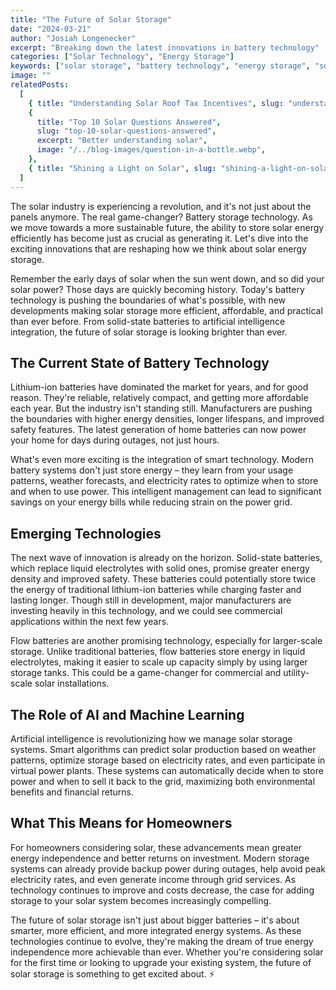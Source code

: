 ```yaml
---
title: "The Future of Solar Storage"
date: "2024-03-21"
author: "Josiah Longenecker"
excerpt: "Breaking down the latest innovations in battery technology"
categories: ["Solar Technology", "Energy Storage"]
keywords: ["solar storage", "battery technology", "energy storage", "solar batteries", "renewable energy"]
image: ""
relatedPosts:
  [
    { title: "Understanding Solar Roof Tax Incentives", slug: "understanding-solar-roof-tax-incentives", excerpt: "Solar tax incentives", image: "/../blog-images/solar-calc.jpg" },
    {
      title: "Top 10 Solar Questions Answered",
      slug: "top-10-solar-questions-answered",
      excerpt: "Better understanding solar",
      image: "/../blog-images/question-in-a-bottle.webp",
    },
    { title: "Shining a Light on Solar", slug: "shining-a-light-on-solar", excerpt: "How Klaravia is Fighting for Homeowners", image: "/../blog-images/solar-town.webp" },
  ]
---
```


The solar industry is experiencing a revolution, and it's not just about the panels anymore. The real game-changer? Battery storage technology. As we move towards a more sustainable future, the ability to store solar energy efficiently has become just as crucial as generating it. Let's dive into the exciting innovations that are reshaping how we think about solar energy storage.

Remember the early days of solar when the sun went down, and so did your solar power? Those days are quickly becoming history. Today's battery technology is pushing the boundaries of what's possible, with new developments making solar storage more efficient, affordable, and practical than ever before. From solid-state batteries to artificial intelligence integration, the future of solar storage is looking brighter than ever.

## The Current State of Battery Technology

Lithium-ion batteries have dominated the market for years, and for good reason. They're reliable, relatively compact, and getting more affordable each year. But the industry isn't standing still. Manufacturers are pushing the boundaries with higher energy densities, longer lifespans, and improved safety features. The latest generation of home batteries can now power your home for days during outages, not just hours.

What's even more exciting is the integration of smart technology. Modern battery systems don't just store energy – they learn from your usage patterns, weather forecasts, and electricity rates to optimize when to store and when to use power. This intelligent management can lead to significant savings on your energy bills while reducing strain on the power grid.

## Emerging Technologies

The next wave of innovation is already on the horizon. Solid-state batteries, which replace liquid electrolytes with solid ones, promise greater energy density and improved safety. These batteries could potentially store twice the energy of traditional lithium-ion batteries while charging faster and lasting longer. Though still in development, major manufacturers are investing heavily in this technology, and we could see commercial applications within the next few years.

Flow batteries are another promising technology, especially for larger-scale storage. Unlike traditional batteries, flow batteries store energy in liquid electrolytes, making it easier to scale up capacity simply by using larger storage tanks. This could be a game-changer for commercial and utility-scale solar installations.

## The Role of AI and Machine Learning

Artificial intelligence is revolutionizing how we manage solar storage systems. Smart algorithms can predict solar production based on weather patterns, optimize storage based on electricity rates, and even participate in virtual power plants. These systems can automatically decide when to store power and when to sell it back to the grid, maximizing both environmental benefits and financial returns.

## What This Means for Homeowners

For homeowners considering solar, these advancements mean greater energy independence and better returns on investment. Modern storage systems can already provide backup power during outages, help avoid peak electricity rates, and even generate income through grid services. As technology continues to improve and costs decrease, the case for adding storage to your solar system becomes increasingly compelling.

The future of solar storage isn't just about bigger batteries – it's about smarter, more efficient, and more integrated energy systems. As these technologies continue to evolve, they're making the dream of true energy independence more achievable than ever. Whether you're considering solar for the first time or looking to upgrade your existing system, the future of solar storage is something to get excited about. ⚡

<RelatedPostsWrapper />

